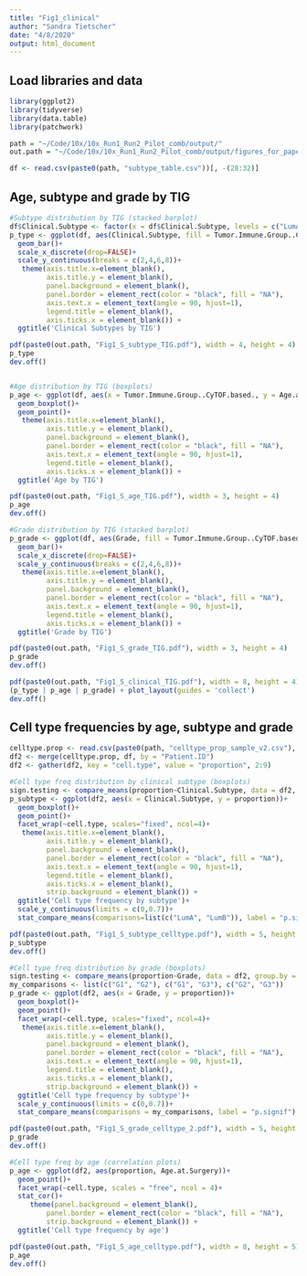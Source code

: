 ```yaml
---
title: "Fig1_clinical"
author: "Sandra Tietscher"
date: "4/8/2020"
output: html_document
---
```


## Load libraries and data

```r
library(ggplot2)
library(tidyverse)
library(data.table)
library(patchwork)

path = "~/Code/10x/10x_Run1_Run2_Pilot_comb/output/"
out.path = "~/Code/10x/10x_Run1_Run2_Pilot_comb/output/figures_for_paper/" 

df <- read.csv(paste0(path, "subtype_table.csv"))[, -(28:32)]
```


## Age, subtype and grade by TIG

```r
#Subtype distribution by TIG (stacked barplot)
df$Clinical.Subtype <- factor(x = df$Clinical.Subtype, levels = c("LumA", "LumB", "LumB-HER2", "HER2", "TN"))
p_type <- ggplot(df, aes(Clinical.Subtype, fill = Tumor.Immune.Group..CyTOF.based.))+
  geom_bar()+
  scale_x_discrete(drop=FALSE)+
  scale_y_continuous(breaks = c(2,4,6,8))+
   theme(axis.title.x=element_blank(), 
         axis.title.y = element_blank(),
         panel.background = element_blank(),
         panel.border = element_rect(color = "black", fill = "NA"),
         axis.text.x = element_text(angle = 90, hjust=1),
         legend.title = element_blank(),
         axis.ticks.x = element_blank()) +
  ggtitle('Clinical Subtypes by TIG')

pdf(paste0(out.path, "Fig1_S_subtype_TIG.pdf"), width = 4, height = 4)
p_type
dev.off()


#Age distribution by TIG (boxplots)
p_age <- ggplot(df, aes(x = Tumor.Immune.Group..CyTOF.based., y = Age.at.Surgery))+
  geom_boxplot()+
  geom_point()+
   theme(axis.title.x=element_blank(), 
         axis.title.y = element_blank(),
         panel.background = element_blank(),
         panel.border = element_rect(color = "black", fill = "NA"),
         axis.text.x = element_text(angle = 90, hjust=1),
         legend.title = element_blank(),
         axis.ticks.x = element_blank()) +
  ggtitle('Age by TIG')

pdf(paste0(out.path, "Fig1_S_age_TIG.pdf"), width = 3, height = 4)
p_age
dev.off()

#Grade distribution by TIG (stacked barplot)
p_grade <- ggplot(df, aes(Grade, fill = Tumor.Immune.Group..CyTOF.based.))+
  geom_bar()+
  scale_x_discrete(drop=FALSE)+
  scale_y_continuous(breaks = c(2,4,6,8))+
   theme(axis.title.x=element_blank(), 
         axis.title.y = element_blank(),
         panel.background = element_blank(),
         panel.border = element_rect(color = "black", fill = "NA"),
         axis.text.x = element_text(angle = 90, hjust=1),
         legend.title = element_blank(),
         axis.ticks.x = element_blank()) +
  ggtitle('Grade by TIG')

pdf(paste0(out.path, "Fig1_S_grade_TIG.pdf"), width = 3, height = 4)
p_grade
dev.off()

pdf(paste0(out.path, "Fig1_S_clinical_TIG.pdf"), width = 8, height = 4)
(p_type | p_age | p_grade) + plot_layout(guides = 'collect')
dev.off()
```

## Cell type frequencies by age, subtype and grade

```r
celltype.prop <- read.csv(paste0(path, "celltype_prop_sample_v2.csv"), header = TRUE, row.names = )
df2 <- merge(celltype.prop, df, by = "Patient.ID")
df2 <- gather(df2, key = "cell.type", value = "proportion", 2:9)

#Cell type freq distribution by clinical subtype (boxplots)
sign.testing <- compare_means(proportion~Clinical.Subtype, data = df2, group.by = "cell.type")
p_subtype <- ggplot(df2, aes(x = Clinical.Subtype, y = proportion))+
  geom_boxplot()+
  geom_point()+
  facet_wrap(~cell.type, scales="fixed", ncol=4)+
   theme(axis.title.x=element_blank(), 
         axis.title.y = element_blank(),
         panel.background = element_blank(),
         panel.border = element_rect(color = "black", fill = "NA"),
         axis.text.x = element_text(angle = 90, hjust=1),
         legend.title = element_blank(),
         axis.ticks.x = element_blank(),
         strip.background = element_blank()) +
  ggtitle('Cell type frequency by subtype')+
  scale_y_continuous(limits = c(0,0.7))+
  stat_compare_means(comparisons=list(c("LumA", "LumB")), label = "p.signif")

pdf(paste0(out.path, "Fig1_S_subtype_celltype.pdf"), width = 5, height = 6)
p_subtype
dev.off()

#Cell type freq distribution by grade (boxplots)
sign.testing <- compare_means(proportion~Grade, data = df2, group.by = "cell.type")
my_comparisons <- list(c("G1", "G2"), c("G1", "G3"), c("G2", "G3"))
p_grade <- ggplot(df2, aes(x = Grade, y = proportion))+
  geom_boxplot()+
  geom_point()+
  facet_wrap(~cell.type, scales="fixed", ncol=4)+
   theme(axis.title.x=element_blank(), 
         axis.title.y = element_blank(),
         panel.background = element_blank(),
         panel.border = element_rect(color = "black", fill = "NA"),
         axis.text.x = element_text(angle = 90, hjust=1),
         legend.title = element_blank(),
         axis.ticks.x = element_blank(),
         strip.background = element_blank()) +
  ggtitle('Cell type frequency by subtype')+
  scale_y_continuous(limits = c(0,0.7))+
  stat_compare_means(comparisons = my_comparisons, label = "p.signif")

pdf(paste0(out.path, "Fig1_S_grade_celltype_2.pdf"), width = 5, height = 6)
p_grade
dev.off()

#Cell type freq by age (correlation plots)
p_age <- ggplot(df2, aes(proportion, Age.at.Surgery))+
  geom_point()+
  facet_wrap(~cell.type, scales = "free", ncol = 4)+
  stat_cor()+
     theme(panel.background = element_blank(),
         panel.border = element_rect(color = "black", fill = "NA"),
         strip.background = element_blank()) +
  ggtitle('Cell type frequency by age')

pdf(paste0(out.path, "Fig1_S_age_celltype.pdf"), width = 8, height = 5)
p_age
dev.off()
```


